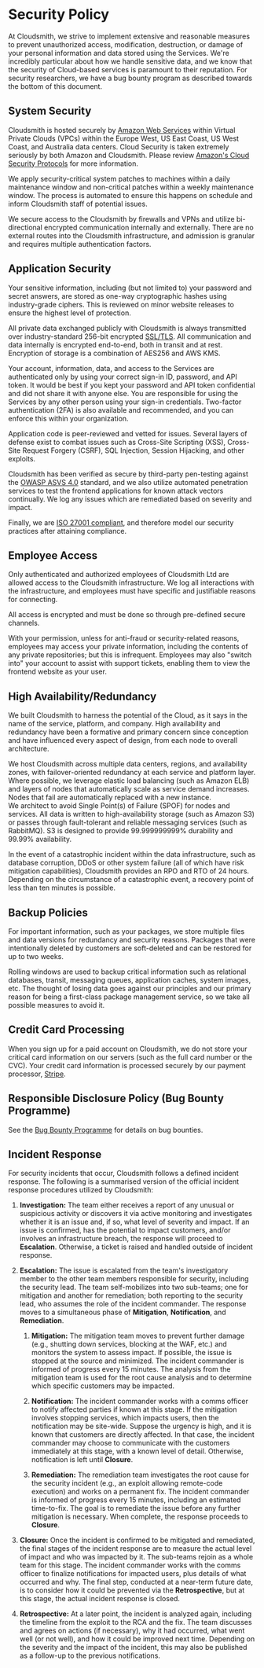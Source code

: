 # Security Policy

At Cloudsmith, we strive to implement extensive and reasonable measures to prevent unauthorized access, modification, destruction, or damage of your personal information and data stored using the Services. We're incredibly particular about how we handle sensitive data, and we know that the security of Cloud-based services is paramount to their reputation. For security researchers, we have a bug bounty program as described towards the bottom of this document.

## System Security

Cloudsmith is hosted securely by [Amazon Web Services](https://aws.amazon.com/) within Virtual Private Clouds (VPCs) within the Europe West, US East Coast, US West Coast, and Australia data centers. Cloud Security is taken extremely seriously by both Amazon and Cloudsmith. Please review [Amazon's Cloud Security Protocols](https://aws.amazon.com/security/) for more information.

We apply security-critical system patches to machines within a daily maintenance window and non-critical patches within a weekly maintenance window. The process is automated to ensure this happens on schedule and inform Cloudsmith staff of potential issues.

We secure access to the Cloudsmith by firewalls and VPNs and utilize bi-directional encrypted communication internally and externally. There are no external routes into the Cloudsmith infrastructure, and admission is granular and requires multiple authentication factors.

## Application Security

Your sensitive information, including (but not limited to) your password and secret answers, are stored as one-way cryptographic hashes using industry-grade ciphers. This is reviewed on minor website releases to ensure the highest level of protection.

All private data exchanged publicly with Cloudsmith is always transmitted over industry-standard 256-bit encrypted [SSL/TLS](https://en.wikipedia.org/wiki/Transport_Layer_Security). All communication and data internally is encrypted end-to-end, both in transit and at rest. Encryption of storage is a combination of AES256 and AWS KMS.

Your account, information, data, and access to the Services are authenticated only by using your correct sign-in ID, password, and API token. It would be best if you kept your password and API token confidential and did not share it with anyone else. You are responsible for using the Services by any other person using your sign-in credentials. Two-factor authentication (2FA) is also available and recommended, and you can enforce this within your organization.

Application code is peer-reviewed and vetted for issues. Several layers of defense exist to combat issues such as Cross-Site Scripting (XSS), Cross-Site Request Forgery (CSRF), SQL Injection, Session Hijacking, and other exploits.

Cloudsmith has been verified as secure by third-party pen-testing against the [OWASP ASVS 4.0](https://owasp.org/www-project-application-security-verification-standard/) standard, and we also utilize automated penetration services to test the frontend applications for known attack vectors continually. We log any issues which are remediated based on severity and impact.

Finally, we are [ISO 27001 compliant](https://trust.cloudsmith.com/), and therefore model our security practices after attaining compliance.

## Employee Access

Only authenticated and authorized employees of Cloudsmith Ltd are allowed access to the Cloudsmith infrastructure. We log all interactions with the infrastructure, and employees must have specific and justifiable reasons for connecting.

All access is encrypted and must be done so through pre-defined secure channels.

With your permission, unless for anti-fraud or security-related reasons, employees may access your private information, including the contents of any private repositories; but this is infrequent. Employees may also "switch into" your account to assist with support tickets, enabling them to view the frontend website as your user.

## High Availability/Redundancy

We built Cloudsmith to harness the potential of the Cloud, as it says in the name of the service, platform, and company. High availability and redundancy have been a formative and primary concern since conception and have influenced every aspect of design, from each node to overall architecture.

We host Cloudsmith across multiple data centers, regions, and availability zones, with failover-oriented redundancy at each service and platform layer. Where possible, we leverage elastic load balancing (such as Amazon ELB) and layers of nodes that automatically scale as service demand increases. Nodes that fail are automatically replaced with a new instance.  
We architect to avoid Single Point(s) of Failure (SPOF) for nodes and services. All data is written to high-availability storage (such as Amazon S3) or passes through fault-tolerant and reliable messaging services (such as RabbitMQ). S3 is designed to provide 99.999999999% durability and 99.99% availability.

In the event of a catastrophic incident within the data infrastructure, such as database corruption, DDoS or other system failure (all of which have risk mitigation capabilities), Cloudsmith provides an RPO and RTO of 24 hours. Depending on the circumstance of a catastrophic event, a recovery point of less than ten minutes is possible.

## Backup Policies

For important information, such as your packages, we store multiple files and data versions for redundancy and security reasons. Packages that were intentionally deleted by customers are soft-deleted and can be restored for up to two weeks. 

Rolling windows are used to backup critical information such as relational databases, transit, messaging queues, application caches, system images, etc. The thought of losing data goes against our principles and our primary reason for being a first-class package management service, so we take all possible measures to avoid it.

## Credit Card Processing

When you sign up for a paid account on Cloudsmith, we do not store your critical card information on our servers (such as the full card number or the CVC). Your credit card information is processed securely by our payment processor, [Stripe](https://stripe.com).

## Responsible Disclosure Policy (Bug Bounty Programme)

See the [Bug Bounty Programme](https://help.cloudsmith.io/docs/bug-bounty-programme) for details on bug bounties.

## Incident Response

For security incidents that occur, Cloudsmith follows a defined incident response. The following is a summarised version of the official incident response procedures utilized by Cloudsmith:

1. **Investigation:** The team either receives a report of any unusual or suspicious activity or discovers it via active monitoring and investigates whether it is an issue and, if so, what level of severity and impact. If an issue is confirmed, has the potential to impact customers, and/or involves an infrastructure breach, the response will proceed to **Escalation**. Otherwise, a ticket is raised and handled outside of incident response.

2. **Escalation:** The issue is escalated from the team's investigatory member to the other team members responsible for security, including the security lead. The team self-mobilizes into two sub-teams; one for mitigation and another for remediation; both reporting to the security lead, who assumes the role of the incident commander. The response moves to a simultaneous phase of **Mitigation**, **Notification**, and **Remediation**.

   1. **Mitigation:** The mitigation team moves to prevent further damage (e.g., shutting down services, blocking at the WAF, etc.) and monitors the system to assess impact. If possible, the issue is stopped at the source and minimized. The incident commander is informed of progress every 15 minutes. The analysis from the mitigation team is used for the root cause analysis and to determine which specific customers may be impacted.

   2. **Notification:** The incident commander works with a comms officer to notify affected parties if known at this stage. If the mitigation involves stopping services, which impacts users, then the notification may be site-wide. Suppose the urgency is high, and it is known that customers are directly affected. In that case, the incident commander may choose to communicate with the customers immediately at this stage, with a known level of detail. Otherwise, notification is left until **Closure**.

   3. **Remediation:** The remediation team investigates the root cause for the security incident (e.g., an exploit allowing remote-code execution) and works on a permanent fix. The incident commander is informed of progress every 15 minutes, including an estimated time-to-fix. The goal is to remediate the issue before any further mitigation is necessary. When complete, the response proceeds to **Closure**.

3. **Closure:** Once the incident is confirmed to be mitigated and remediated, the final stages of the incident response are to measure the actual level of impact and who was impacted by it. The sub-teams rejoin as a whole team for this stage. The incident commander works with the comms officer to finalize notifications for impacted users, plus details of what occurred and why. The final step, conducted at a near-term future date, is to consider how it could be prevented via the **Retrospective**, but at this stage, the actual incident response is closed.

4. **Retrospective:** At a later point, the incident is analyzed again, including the timeline from the exploit to the RCA and the fix. The team discusses and agrees on actions (if necessary), why it had occurred, what went well (or not well), and how it could be improved next time. Depending on the severity and the impact of the incident, this may also be published as a follow-up to the previous notifications.
